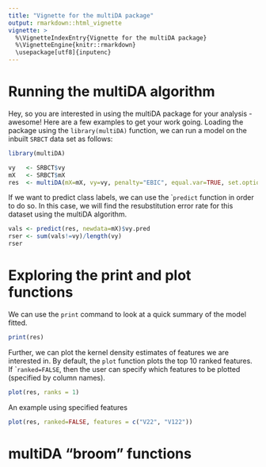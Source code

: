 ```yaml
---
title: "Vignette for the multiDA package"
output: rmarkdown::html_vignette
vignette: >
  %\VignetteIndexEntry{Vignette for the multiDA package}
  %\VignetteEngine{knitr::rmarkdown}
  \usepackage[utf8]{inputenc}
---
```



# Running the multiDA algorithm

Hey, so you are interested in using the multiDA package for your analysis - awesome! Here are a few examples to get your work going. Loading the package using the ```library(multiDA)``` function, we can run a model on the inbuilt ```SRBCT``` data set as follows:

```r
library(multiDA)

vy   <- SRBCT$vy
mX   <- SRBCT$mX
res  <- multiDA(mX=mX, vy=vy, penalty="EBIC", equal.var=TRUE, set.options="exhaustive")
```


If we want to predict class labels, we can use the ```predict`` function in order to do so. In this case, we will find the resubstitution error rate for this dataset using the multiDA algorithm. 

```r
vals <- predict(res, newdata=mX)$vy.pred          
rser <- sum(vals!=vy)/length(vy)
rser
```


# Exploring the print and plot functions 

We can use the ```print``` command to look at a quick summary of the model fitted.

```r
print(res)
```

Further, we can plot the kernel density estimates of features we are interested in. By default, the ```plot``` function plots the top 10 ranked features. If ```ranked=FALSE``, then the user can specify which features to be plotted (specified by column names).

```r
plot(res, ranks = 1)
```

An example using specified features
```r
plot(res, ranked=FALSE, features = c("V22", "V122"))
```



# multiDA "broom" functions
